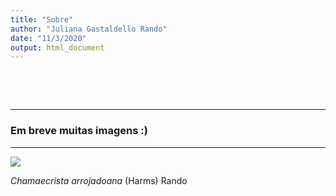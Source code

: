```yaml
---
title: "Sobre"
author: "Juliana Gastaldello Rando"
date: "11/3/2020"
output: html_document
---
```

\

\

***
### Em breve muitas imagens :)

***
![](Ch_arro.jpg)

*Chamaecrista arrojadoana* (Harms) Rando




